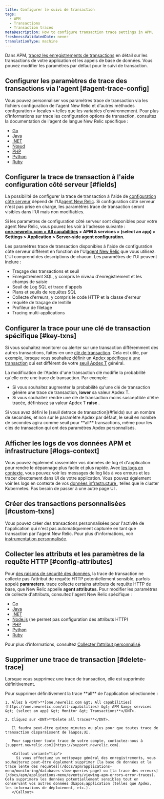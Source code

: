 ```yaml
---
title: Configurer le suivi de transaction
tags:
  - APM
  - Transactions
  - Transaction traces
metaDescription: How to configure transaction trace settings in APM.
freshnessValidatedDate: never
translationType: machine
---
```


Dans APM, [tracez les enregistrements de transactions](/docs/apm/transactions/transaction-traces/transaction-traces) en détail sur les transactions de votre application et les appels de base de données. Vous pouvez modifier les paramètres par défaut pour le suivi de transaction.

## Configurer les paramètres de trace des transactions via l&apos;agent [#agent-trace-config]

Vous pouvez personnaliser vos paramètres trace de transaction via les fichiers configuration de l&apos;agent New Relic et d&apos;autres méthodes configuration « locales » telles que les variables d&apos;environnement. Pour plus d&apos;informations sur trace les configuration options de transaction, consultez la documentation de l&apos;agent de langue New Relic spécifique :

* [Go](/docs/agents/go-agent/instrumentation/go-agent-configuration#transaction-tracer)
* [Java](/docs/agents/java-agent/configuration/java-agent-configuration-config-file#h2-transaction-tracer)
* [.NET](/docs/agents/net-agent/installation-configuration/net-agent-configuration#transaction_tracer)
* [Nœud](/docs/agents/nodejs-agent/installation-configuration/nodejs-agent-configuration#tx_tracer_config)
* [PHP](/docs/agents/php-agent/configuration/php-agent-configuration#inivar-tt-settings)
* [Python](/docs/agents/python-agent/installation-configuration/python-agent-configuration#txn-tracer-settings)
* [Ruby](/docs/agents/ruby-agent/installation-configuration/ruby-agent-configuration#transaction_tracer)

## Configurer la trace de transaction à l&apos;aide configuration côté serveur [#fields]

La possibilité de configurer la trace de transaction à l&apos;aide de [configuration côté serveur](/docs/agents/manage-apm-agents/configuration/server-side-agent-configuration) dépend de l&apos;UI[agent New Relic](#agent-trace-config). Si configuration côté serveur n&apos;est pas prise en charge, les paramètres trace de transaction seront visibles dans l&apos;UI mais non modifiables.

Si les paramètres de configuration côté serveur sont disponibles pour votre agent New Relic, vous pouvez les voir à l&apos;adresse suivante : <DNT>**[one.newrelic.com &gt; All capabilities](https://one.newrelic.com/all-capabilities) &gt; APM &amp; services &gt; (select an app) &gt; Settings &gt; Application &gt; Server-side agent configuration**</DNT>.

Les paramètres trace de transaction disponibles à l&apos;aide de configuration côté serveur diffèrent en fonction de l&apos;UI[agent New Relic](#agent-trace-config) que vous utilisez. L&apos;UI comprend des descriptions de chacun. Les paramètres de l&apos;UI peuvent inclure :

* Traçage des transactions et seuil
* Enregistrement SQL, y compris le niveau d&apos;enregistrement et les champs de saisie
* Seuil de Log SQL et trace d&apos;appels
* Plans et seuils de requêtes SQL
* Collecte d&apos;erreurs, y compris le code HTTP et la classe d&apos;erreur
* requête de traçage de lentille
* Profileur de filetage
* Tracing multi-applications

## Configurer la trace pour une clé de transaction spécifique [#key-txns]

Si vous souhaitez monitorer ou alerter sur une transaction différemment des autres transactions, faites-en une [clé de transaction](/docs/apm/transactions/key-transactions/key-transactions-tracking-important-transactions-or-events). Cela est utile, par exemple, lorsque vous souhaitez [définir un Apdex spécifique à une transaction](/docs/apm/new-relic-apm/apdex/change-your-apdex-settings#key-transaction) qui est différent de votre [seuil Apdex T](/docs/apm/new-relic-apm/apdex/apdex-measuring-user-satisfaction#what-is) général.

La modification de l&apos;Apdex d&apos;une transaction clé modifie la probabilité qu&apos;elle crée une trace de transaction. Par exemple:

* Si vous souhaitez augmenter la probabilité qu&apos;une clé de transaction génère une trace de transaction, <DNT>**lower**</DNT> sa valeur Apdex T.
* Si vous souhaitez rendre une clé de transaction moins susceptible d&apos;être tracée, définissez sa valeur Apdex T <DNT>**raise**</DNT> .

<Callout variant="important">
  Si vous avez défini le [seuil detrace de transaction](#fields) sur un nombre de secondes, et non sur le paramètre Apdex par défaut, le seuil en nombre de secondes agira comme seuil pour <DNT>**all**</DNT> transactions, même pour les clés de transaction qui ont des paramètres Apdex personnalisés.
</Callout>

## Afficher les logs de vos données APM et infrastructure [#logs-context]

Vous pouvez également rassembler vos données de log et d&apos;application pour rendre le dépannage plus facile et plus rapide. Avec [les logs en contexte](/docs/logs/logs-context/configure-logs-context-apm-agents/), vous pouvez voir les messages de log liés à vos erreurs et les tracer directement dans UI de votre application. Vous pouvez également voir les logs en contexte de vos [données infrastructure ](/docs/logs/forward-logs/forward-your-logs-using-infrastructure-agent/), telles que le cluster Kubernetes. Pas besoin de passer à une autre page UI .

## Créer des transactions personnalisées [#custom-txns]

Vous pouvez créer des transactions personnalisées pour l&apos;activité de l&apos;application qui n&apos;est pas automatiquement capturée en tant que transaction par l&apos;agent New Relic. Pour plus d&apos;informations, voir [instrumentation personnalisée](/docs/apm/agents/manage-apm-agents/agent-data/custom-instrumentation/).

## Collecter les attributs et les paramètres de la requête HTTP [#config-attributes]

Pour [des raisons de sécurité des données](/docs/apm/transactions/transaction-traces/security-options-transaction-traces), la trace de transaction ne collecte pas l&apos;attribut de requête HTTP potentiellement sensible, parfois appelé <DNT>**parameters**</DNT>. trace collecte certains attributs de requête HTTP de base, que New Relic appelle <DNT>**agent attributes**</DNT>. Pour modifier les paramètres de collecte d&apos;attributs, consultez l&apos;agent New Relic spécifique :

* [Go](/docs/agents/go-agent/instrumentation/go-agent-attributes)
* [Java](/docs/agents/java-agent/attributes/java-agent-attributes)
* [.NET](/docs/agents/net-agent/attributes/net-agent-attributes)
* [Node.js](/docs/agents/nodejs-agent/installation-configuration/nodejs-agent-configuration#params) (ne permet pas configuration des attributs HTTP)
* [PHP](/docs/agents/php-agent/attributes/php-agent-attributes)
* [Python](/docs/agents/python-agent/attributes/python-agent-attributes)
* [Ruby](/docs/agents/ruby-agent/attributes/ruby-agent-attributes)

Pour plus d’informations, consultez [Collecter l’attribut personnalisé](/docs/agents/manage-apm-agents/agent-data/collect-custom-attributes).

## Supprimer une trace de transaction [#delete-trace]

Lorsque vous supprimez une trace de transaction, elle est supprimée définitivement.

<CollapserGroup>
  <Collapser id="delete-all" title="Supprimer toute trace de transaction">
    Pour supprimer définitivement la trace <DNT>**all**</DNT> de l&apos;application sélectionnée :

    1. Allez à <DNT>**[one.newrelic.com &gt; All capabilities](https://one.newrelic.com/all-capabilities) &gt; APM &amp; services &gt; (select an app) &gt; Monitor &gt; Transactions**</DNT>.

    2. Cliquez sur <DNT>**Delete all traces**</DNT>.

       Il faudra peut-être quinze minutes ou plus pour que toutes trace de transaction disparaissent de l&apos;UI.

       Pour supprimer toute trace de votre compte, contactez-nous à [support.newrelic.com](https://support.newrelic.com).

       <Callout variant="tip">
         Si vous effectuez un nettoyage général des enregistrements, vous souhaiterez peut-être également supprimer [la base de données et la trace lente des requêtes](/docs/apm/applications-menu/monitoring/databases-slow-queries-page) ou [la trace des erreurs](/docs/apm/applications-menu/events/viewing-apm-errors-error-traces). Cela supprimera les données potentiellement sensibles tout en conservant vos autres données d&apos;application (telles que Apdex, les informations de déploiement, etc.).
       </Callout>
  </Collapser>
</CollapserGroup>